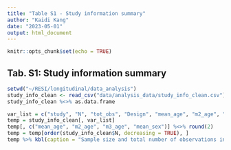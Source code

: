 ```yaml
---
title: "Table S1 - Study information summary"
author: "Kaidi Kang"
date: "2023-05-01"
output: html_document
---
```


```r
knitr::opts_chunk$set(echo = TRUE)
```



## Tab. S1: Study information summary
```r
setwd("~/RESI/longitudinal/data_analysis")
study_info_clean <- read_csv("data/analysis_data/study_info_clean.csv")
study_info_clean %<>% as.data.frame
```

```r
var_list = c("study", "N", "tot_obs", "Design", "mean_age", "m2_age", "m3_age", "mean_sex")
temp = study_info_clean[, var_list]
temp[, c("mean_age", "m2_age", "m3_age", "mean_sex")] %<>% round(2)
temp = temp[order(study_info_clean$N, decreasing = TRUE), ]
temp %>% kbl(caption = "Sample size and total number of observations in each study") %>% kable_classic(full_width = FALSE, html_font = "Cambria")
```